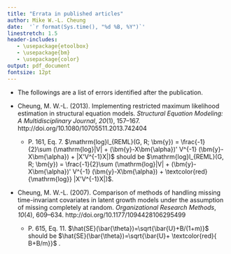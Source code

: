 ```yaml
---
title: "Errata in published articles"
author: Mike W.-L. Cheung
date:  '`r format(Sys.time(), "%d %B, %Y")`'
linestretch: 1.5
header-includes:
   - \usepackage{etoolbox}
   - \usepackage{bm}
   - \usepackage{color}
output: pdf_document
fontsize: 12pt
---
```


* The followings are a list of errors identified after the publication.

* Cheung, M. W.-L. (2013). Implementing restricted maximum likelihood estimation in structural equation models. *Structural Equation Modeling: A Multidisciplinary Journal*, *20*(1), 157–167. http://doi.org/10.1080/10705511.2013.742404
    + P. 161, Eq. 7. $\mathrm{log}l_{REML}(G, R; \bm{y}) = \frac{-1}{2}\sum (\mathrm{log}|V| + (\bm{y}-X\bm{\alpha})' V^{-1} (\bm{y}-X\bm{\alpha}) + |X'V^{-1}X|)$ should be $\mathrm{log}l_{REML}(G, R; \bm{y}) = \frac{-1}{2}\sum (\mathrm{log}|V| + (\bm{y}-X\bm{\alpha})' V^{-1} (\bm{y}-X\bm{\alpha}) + \textcolor{red}{\mathrm{log}} |X'V^{-1}X|)$.

* Cheung, M. W.-L. (2007). Comparison of methods of handling missing time-invariant covariates in latent growth models under the assumption of missing completely at random. *Organizational Research Methods*, *10*(4), 609–634. http://doi.org/10.1177/1094428106295499
    + P. 615, Eq. 11. $\hat{SE}(\bar{\theta})=\sqrt{\bar{U}+B/(1+m)}$ should be $\hat{SE}(\bar{\theta})=\sqrt{\bar{U}+ \textcolor{red}{ B+B/m}}$ . 
